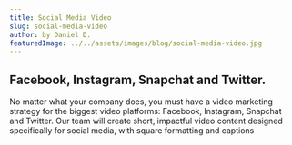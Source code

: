 ```yaml
---
title: Social Media Video
slug: social-media-video
author: by Daniel D.
featuredImage: ../../assets/images/blog/social-media-video.jpg
---
```


## Facebook, Instagram, Snapchat and Twitter.
No matter what your company does, you must have a video marketing strategy for the biggest 
video platforms: Facebook, Instagram, Snapchat and Twitter. Our team will create short, 
impactful video content designed specifically for social media, with square formatting and captions